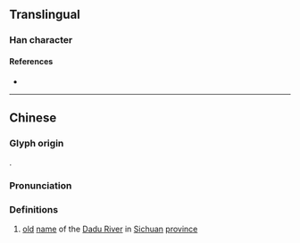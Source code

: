 {{character info}}
==Translingual==

===Han character===
{{Han char|rn=85|rad=水|as=07|sn=10|four=33150|canj=EHQI|ids=⿰氵我}}

====References====
* {{Han ref|kx=0626.230|dkj=17538|hdz=31626.020|uh=6D90|ud=28048|bh=D269|bd=53865}}

----

==Chinese==
{{zh-forms}}
===Glyph origin===
{{Han compound|水|alt1=氵|我|c1=s|c2=p|t1=river|ls=psc}}.

===Pronunciation===
{{zh-pron
|m=é
|c=ngo4
|mc=y
|oc=y
|ma=
|cat=pn
}}

===Definitions===
{{zh-hanzi}}

# {{lb|zh|archaic}} [[old]] [[name]] of the [[w:Dadu River (Sichuan)|Dadu River]] in [[Sichuan]] [[province]]